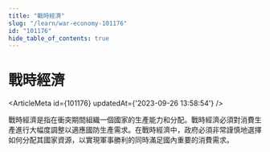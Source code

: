 ```yaml
---
title: "戰時經濟"
slug: "/learn/war-economy-101176"
id: "101176"
hide_table_of_contents: true
---
```



# 戰時經濟

<ArticleMeta id={101176} updatedAt={'2023-09-26 13:58:54'} />
<div className='border-solid border-b border-t-0 my-4 border-[var(--ifm-color-gray-300)]' />

戰時經濟是指在衝突期間組織一個國家的生產能力和分配。戰時經濟必須對消費生產進行大幅度調整以適應國防生產需求。在戰時經濟中，政府必須非常謹慎地選擇如何分配其國家資源，以實現軍事勝利的同時滿足國內重要的消費需求。
